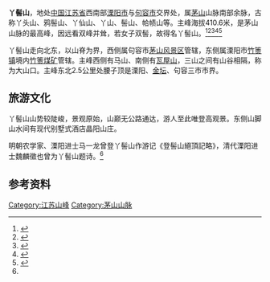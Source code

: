 {{About|中国江苏境内的丫髻山|此名称的其他用法|丫髻山}}
{{Infobox Mountain
| Table_width =
| Name = 丫髻山
| Other_name =
| Native_name =
| Photo = <!-- 照片文件，不加前缀"File:" -->
| Photo size = <!-- 照片尺寸，請勿加px -->
| Photo_alt = <!-- 照片的外觀描述，針對視障人群 -->
| Caption = <!-- 照片說明 -->
| Elevation_m = 410
| Elevation_ref = <!-- 海拔參考 -->
| Prominence_m = <!-- 相對高度 -->
| Prominence_ref = <!-- 相對高度參考 -->
| Parent peak =
| Listing =
<!-- 地點 -->
| Pushpin_map = China Jiangsu
| Pushpin_map_caption = 丫髻山在江苏省的位置
| Latd=31 |latm=39 |lats=53 |latNS=N
| Longd=119 |longm=18 |longs=10 |longEW=E
| Location = {{Flagicon|CHN}}[[中国|中国]][[江苏省|江苏省]][[溧阳市|溧阳市]]与[[句容市|句容市]]交界处
| Range = [[茅山|茅山]]
| Coordinates = {{coord|31|39|53|N|119|18|10|E|type:mountain}}
| Coordinates_ref =
| Topographic map =
<!-- 地質學 -->
| Type =
| Age =
}}
'''丫髻山'''，地处[[中国|中国]][[江苏省|江苏省]]西南部[[溧阳市|溧阳市]]与[[句容市|句容市]]交界处，属[[茅山|茅山]]山脉南部余脉，古称丫头山、鸦髻山、丫仙山、丫山、髻山、帢帻山等。主峰海拔410.6米，是茅山山脉的最高峰，因远看双峰并耸，若女子双髻，故得名丫髻山。<ref>{{cite book|author=溧阳县志编纂委员会|title=溧阳县志|year=1992|publisher=江苏人民出版社|location=南京|ISBN=7-214-00990-0|pages=105|language=zh-cn|quote=丫髻山 旧名丫头山、丫仙山、丫山。位于县境北端，是与句容县的界山，走向北东，海拔410.6米，远看双峰耸翠，宛若双髻而得名}}</ref><ref>{{cite book|author=编纂委员会|title=溧阳地名|year=2008|publisher=溧阳市民政局|location=溧阳|pages=158|quote=丫髻山 位于市境北部、竹箦镇上杨湾、下杨湾自然村北侧，为溧阳与句容两市界山。境内面积8平方公里。又名髻山，俗名丫头山。因两峰耸翠，状如发髻，故名。属茅山山脉。包括韮菜山、腰子顶、大包顶、青龙岗、鲫鱼背诸峰岭，自东北向西南逶迤，长6公里。一般高程在150-250米之间。南部较高，同名主峰海拔411米，为茅山山脉最高峰。山体有志留系、泥盆系砂岩等构成。有煤等矿产。山上种植马尾松、毛竹、麻栎、板栗。东麓有瓦屋山林场和江苏省常州监狱。}}</ref><ref>{{cite book|author=元·张铉|authorlink=张铉|title=至大金陵新志·卷五上·山川志一|quote=丫头山，一名丫僊山，一名丫山，在州西北八十里，周三十里，高一百八十五丈 。其山两峰峨然，齐高如髻，故名。}}</ref><ref>{{cite book|author=清·顾祖禹|authorlink=顾祖禹|title=读史方舆纪要|quote=又有鸦髻山，有两峰并耸，俗名丫头山，北去句容县皆七十余里。}}</ref><ref name=jqz>{{cite book|title=嘉庆溧阳县志·卷一·與地志·十六|quote=又東十五里曰丫髻山（西一峰東與仙几山連，秀聳若雙髻），又名丫頭山、丫僊山、丫山（據建康志），一名帢帻山（據句容縣志），在縣治北八十里，北為句容境。（馬一龍《登髻山絕頂記略》：““起佇屹石，望東南諸山盡，如在大洋中湧出青螺數點。近山村落，紅白花見綠樹杪漸遠漸隱。洮水萬頃，日光下閃閃動鱗甲，遙□金陵當在赤山之右，句曲橫亙後屏，測之其峰若差，高無人謂，可見鐘山官關大報恩寺浮屠金頂，則子未之能辨也。又謂南峰巨石，雨過□放光如白虹，屬天子踨巨石亦惟□□歲久，雨水洗刷明淨，雨乍霽，月色映射，他處尚有雲障，故見此石獨明而謂之光也，豐真石蘊元琮上通天氣者乎，後人不審將疑巨，掘土監石為茲山之災。”魏麟徵前題：幾年車馬去江關，登眺偏思故里山。豈是巨靈迴一擘，宛若神女列雙鬟。宋簧不礙遙空色，苔蘚長留怪石斑。欲向高峰最高頂，更添茅屋白雲間。）}}</ref>

丫髻山走向北东，以山脊为界，西侧属句容市[[茅山风景区|茅山风景区]]管辖，东侧属溧阳市[[竹箦镇|竹箦镇]]境内[[常州监狱|竹箦煤矿]]管辖。主峰西侧有马山、南侧有[[瓦屋山_(江苏)|瓦屋山]]，三山之间有山谷相隔，称为大山口。主峰东北2.5公里处腰子顶是溧阳、[[金坛|金坛]]、句容三市市界。

== 旅游文化 ==
丫髻山山势较陡峻，景观原始，山巅无公路通达，游人至此唯登高观景。东侧山脚山水间有现代别墅式酒店晶阳山庄。

明朝农学家、溧阳进士马一龙曾登丫髻山作游记《登髻山絕頂記略》，清代溧阳进士魏麟徵也曾为丫髻山题诗。<ref name=jqz/>
{{Cquote|幾年車馬去江關，登眺偏思故里山。<br/>豈是巨靈迴一擘，宛若神女列雙鬟。<br/>宋簧不礙遙空色，苔蘚長留怪石斑。<br/>欲向高峰最高頂，更添茅屋白雲間。|魏麟徵|登丫髻}}

== 参考资料 ==
{{Reflist}}

[[Category:江苏山峰|Category:江苏山峰]]
[[Category:茅山山脉|Category:茅山山脉]]